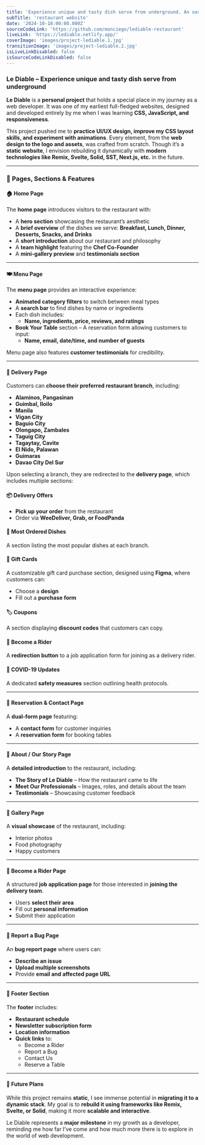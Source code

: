 ```yaml
---
title: 'Experience unique and tasty dish serve from underground. An oasis of pleasure'
subTitle: 'restaurant website'
date: '2024-10-18:00:00.000Z'
sourceCodeLink: 'https://github.com/monciego/lediable-restaurant'
liveLink: 'https://lediable.netlify.app/'
coverImage: 'images/project-lediable.1.jpg'
transitionImage: 'images/project-lediable.2.jpg'
isLiveLinkDisabled: false
isSourceCodeLinkDisabled: false
---
```


### Le Diable – Experience unique and tasty dish serve from underground

**Le Diable** is a **personal project** that holds a special place in my journey as a web developer. It was one of my earliest full-fledged websites, designed and developed entirely by me when I was learning **CSS, JavaScript, and responsiveness**.

This project pushed me to **practice UI/UX design, improve my CSS layout skills, and experiment with animations**. Every element, from the **web design to the logo and assets**, was crafted from scratch. Though it’s a **static website**, I envision rebuilding it dynamically with **modern technologies like Remix, Svelte, Solid, SST, Next.js, etc.** in the future.

---

### 🌟 Pages, Sections & Features

#### 🏠 Home Page

The **home page** introduces visitors to the restaurant with:

- A **hero section** showcasing the restaurant’s aesthetic
- A **brief overview** of the dishes we serve: **Breakfast, Lunch, Dinner, Desserts, Snacks, and Drinks**
- A **short introduction** about our restaurant and philosophy
- A **team highlight** featuring the **Chef Co-Founder**
- A **mini-gallery preview** and **testimonials section**

---

#### 🍽 Menu Page

The **menu page** provides an interactive experience:

- **Animated category filters** to switch between meal types
- A **search bar** to find dishes by name or ingredients
- Each dish includes:
  - **Name, ingredients, price, reviews, and ratings**
- **Book Your Table** section – A reservation form allowing customers to input:
  - **Name, email, date/time, and number of guests**

Menu page also features **customer testimonials** for credibility.

---

#### 🚚 Delivery Page

Customers can **choose their preferred restaurant branch**, including:

- **Alaminos, Pangasinan**
- **Guimbal, Iloilo**
- **Manila**
- **Vigan City**
- **Baguio City**
- **Olongapo, Zambales**
- **Taguig City**
- **Tagaytay, Cavite**
- **El Nido, Palawan**
- **Guimaras**
- **Davao City Del Sur**

Upon selecting a branch, they are redirected to the **delivery page**, which includes multiple sections:

#### 📦 Delivery Offers

- **Pick up your order** from the restaurant
- Order via **WeeDeliver, Grab, or FoodPanda**

#### 🍜 Most Ordered Dishes

A section listing the most popular dishes at each branch.

#### 🎁 Gift Cards

A customizable gift card purchase section, designed using **Figma**, where customers can:

- Choose a **design**
- Fill out a **purchase form**

#### 🏷 Coupons

A section displaying **discount codes** that customers can copy.

#### 🚴 Become a Rider

A **redirection button** to a job application form for joining as a delivery rider.

#### 🦠 COVID-19 Updates

A dedicated **safety measures** section outlining health protocols.

---

#### 📅 Reservation & Contact Page

A **dual-form page** featuring:

- A **contact form** for customer inquiries
- A **reservation form** for booking tables

---

#### 📖 About / Our Story Page

A **detailed introduction** to the restaurant, including:

- **The Story of Le Diable** – How the restaurant came to life
- **Meet Our Professionals** – Images, roles, and details about the team
- **Testimonials** – Showcasing customer feedback

---

#### 📸 Gallery Page

A **visual showcase** of the restaurant, including:

- Interior photos
- Food photography
- Happy customers

---

#### 🛵 Become a Rider Page

A structured **job application page** for those interested in **joining the delivery team**.

- Users **select their area**
- Fill out **personal information**
- Submit their application

---

#### 🐞 Report a Bug Page

An **bug report page** where users can:

- **Describe an issue**
- **Upload multiple screenshots**
- Provide **email and affected page URL**

---

#### 🔗 Footer Section

The **footer** includes:

- **Restaurant schedule**
- **Newsletter subscription form**
- **Location information**
- **Quick links** to:
  - Become a Rider
  - Report a Bug
  - Contact Us
  - Reserve a Table

---

#### 🚀 Future Plans

While this project remains **static**, I see immense potential in **migrating it to a dynamic stack**. My goal is to **rebuild it using frameworks like Remix, Svelte, or Solid**, making it more **scalable and interactive**.

Le Diable represents a **major milestone** in my growth as a developer, reminding me how far I’ve come and how much more there is to explore in the world of web development.
